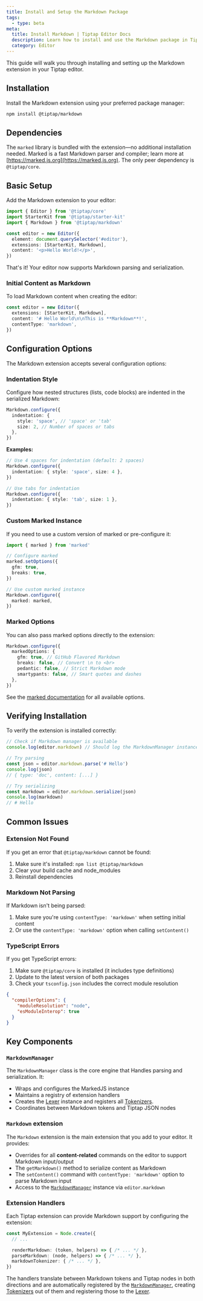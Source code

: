 ```yaml
---
title: Install and Setup the Markdown Package
tags:
  - type: beta
meta:
  title: Install Markdown | Tiptap Editor Docs
  description: Learn how to install and use the Markdown package in Tiptap to enable Markdown support in your editor.
  category: Editor
---
```


This guide will walk you through installing and setting up the Markdown extension in your Tiptap editor.

## Installation

Install the Markdown extension using your preferred package manager:

```bash
npm install @tiptap/markdown
```

## Dependencies

The `marked` library is bundled with the extension—no additional installation needed. Marked is a fast Markdown parser and compiler; learn more at [https://marked.js.org](https://marked.js.org). The only peer dependency is `@tiptap/core`.

## Basic Setup

Add the Markdown extension to your editor:

```typescript
import { Editor } from '@tiptap/core'
import StarterKit from '@tiptap/starter-kit'
import { Markdown } from '@tiptap/markdown'

const editor = new Editor({
  element: document.querySelector('#editor'),
  extensions: [StarterKit, Markdown],
  content: '<p>Hello World!</p>',
})
```

That's it! Your editor now supports Markdown parsing and serialization.

### Initial Content as Markdown

To load Markdown content when creating the editor:

```typescript
const editor = new Editor({
  extensions: [StarterKit, Markdown],
  content: '# Hello World\n\nThis is **Markdown**!',
  contentType: 'markdown',
})
```

## Configuration Options

The Markdown extension accepts several configuration options:

### Indentation Style

Configure how nested structures (lists, code blocks) are indented in the serialized Markdown:

```typescript
Markdown.configure({
  indentation: {
    style: 'space', // 'space' or 'tab'
    size: 2, // Number of spaces or tabs
  },
})
```

**Examples:**

```typescript
// Use 4 spaces for indentation (default: 2 spaces)
Markdown.configure({
  indentation: { style: 'space', size: 4 },
})

// Use tabs for indentation
Markdown.configure({
  indentation: { style: 'tab', size: 1 },
})
```

### Custom Marked Instance

If you need to use a custom version of marked or pre-configure it:

```typescript
import { marked } from 'marked'

// Configure marked
marked.setOptions({
  gfm: true,
  breaks: true,
})

// Use custom marked instance
Markdown.configure({
  marked: marked,
})
```

### Marked Options

You can also pass marked options directly to the extension:

```typescript
Markdown.configure({
  markedOptions: {
    gfm: true, // GitHub Flavored Markdown
    breaks: false, // Convert \n to <br>
    pedantic: false, // Strict Markdown mode
    smartypants: false, // Smart quotes and dashes
  },
})
```

See the [marked documentation](https://marked.js.org/using_advanced#options) for all available options.

## Verifying Installation

To verify the extension is installed correctly:

```typescript
// Check if Markdown manager is available
console.log(editor.markdown) // Should log the MarkdownManager instance

// Try parsing
const json = editor.markdown.parse('# Hello')
console.log(json)
// { type: 'doc', content: [...] }

// Try serializing
const markdown = editor.markdown.serialize(json)
console.log(markdown)
// # Hello
```

## Common Issues

### Extension Not Found

If you get an error that `@tiptap/markdown` cannot be found:

1. Make sure it's installed: `npm list @tiptap/markdown`
2. Clear your build cache and node_modules
3. Reinstall dependencies

### Markdown Not Parsing

If Markdown isn't being parsed:

1. Make sure you're using `contentType: 'markdown'` when setting initial content
2. Or use the `contentType: 'markdown'` option when calling `setContent()`

### TypeScript Errors

If you get TypeScript errors:

1. Make sure `@tiptap/core` is installed (it includes type definitions)
2. Update to the latest version of both packages
3. Check your `tsconfig.json` includes the correct module resolution

```json
{
  "compilerOptions": {
    "moduleResolution": "node",
    "esModuleInterop": true
  }
}
```

## Key Components

### `MarkdownManager`

The `MarkdownManager` class is the core engine that Handles parsing and serialization. It:

- Wraps and configures the MarkedJS instance
- Maintains a registry of extension handlers
- Creates the [Lexer](../glossary/#lexer) instance and registers all [Tokenizers](../glossary/#tokenizer).
- Coordinates between Markdown tokens and Tiptap JSON nodes

### `Markdown` extension

The `Markdown` extension is the main extension that you add to your editor. It provides:

- Overrides for all **content-related** commands on the editor to support Markdown input/output
- The `getMarkdown()` method to serialize content as Markdown
- The `setContent()` command with `contentType: 'markdown'` option to parse Markdown input
- Access to the [`MarkdownManager`](#markdownmanager) instance via `editor.markdown`

### Extension Handlers

Each Tiptap extension can provide Markdown support by configuring the extension:

```typescript
const MyExtension = Node.create({
  // ...

  renderMarkdown: (token, helpers) => { /* ... */ },
  parseMarkdown: (node, helpers) => { /* ... */ },
  markdownTokenizer: { /* ... */ },
})
```

The handlers translate between Markdown tokens and Tiptap nodes in both directions and are automatically registered
by the [`MarkdownManager`](../glossary/#markdownmanager), creating [Tokenizers](../glossary/#tokenizer) out of them and registering those to the [Lexer](../glossary/#lexer).
